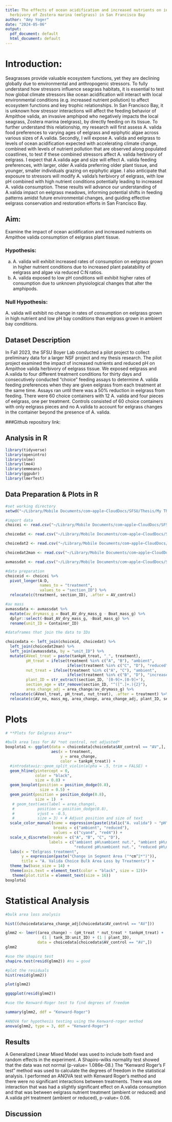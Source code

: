 ```yaml
---
title: The effects of ocean acidification and increased nutrients on invasive amphipod
  herbivory of Zostera marina (eelgrass) in San Francisco Bay
author: "Amy Yoger"
date: "2024-05-06"
output:
  pdf_document: default
  html_document: default
---
```


# Introduction: 

  Seagrasses provide valuable ecosystem functions, yet they are declining globally due to environmental and anthropogenic stressors. To fully understand how stressors influence seagrass habitats, it is essential to test how global climate stressors like ocean acidification will interact with local environmental conditions (e.g. increased nutrient pollution) to affect ecosystem functions and key trophic relationships. In San Francisco Bay, it is unknown how stressor interactions will affect the feeding behavior of Ampithoe valida, an invasive amphipod who negatively impacts the local seagrass, Zostera marina (eelgrass), by directly feeding on its tissue. To further understand this relationship, my research will first assess A. valida food preferences to varying ages of eelgrass and epiphytic algae across various sizes of A.valida. Secondly, I will expose A. valida and eelgrass to levels of ocean acidification expected with accelerating climate change, combined with levels of nutrient pollution that are observed along populated coastlines, to test if these combined stressors affect A. valida herbivory of eelgrass. I expect that A.valida age and size will effect A. valida feeding preferences, with larger, older A.valida preferring older plant tissue, and younger, smaller individuals grazing on epiphytic algae. I also anticipate that exposure to stressors will modify A. valida's herbivory of eelgrass, with low pH combined with high nutrient conditions potentially leading to increased A. valida consumption. These results will advance our understanding of A.valida impact on eelgrass meadows, informing potential shifts in feeding patterns amidst future environmental changes, and guiding effective eelgrass conservation and restoration efforts in San Francisco Bay.
  
## Aim: 

Examine the impact of ocean acidification and increased nutrients on Ampithoe valida consumption of eelgrass plant tissue.

### Hypothesis: 

a. A. valida will exhibit increased rates of consumption on eelgrass grown in higher nutrient conditions due to increased plant palatability of eelgrass and algae via reduced C:N ratios. 
b. A. valida exposed to low pH conditions will exhibit higher rates of consumption due to unknown physiological changes that alter the amphipods.


### Null Hypothesis:

A. valida will exhibit no change in rates of consumption on eelgrass grown in high nutrient and low pH bay conditions than eelgrass grown in ambient bay conditions. 

## Dataset Description 

In Fall 2023, the SFSU Boyer Lab conducted a pilot project to collect preliminary data for a larger NSF project and my thesis research. The pilot project examined the impact of increased nutrients and reduced pH on Ampithoe valida herbivory of eelgrass tissue. We exposed eelgrass and A.valida to four different treatment conditions for thirty days and consecutively conducted "choice" feeding assays to determine A. valida feeding preferences when they are given eelgrass from each treatment at the same time. Assays ran until there was a 50% reduction in eelgrass from feeding. There were 60 choice containers with 12 A. valida and four pieces of eelgrass, one per treatment. Controls consisted of 60 choice containers with only eelgrass pieces and no A.valida to account for eelgrass changes in the container beyond the presence of A. valida.

###Github repository link: 

## Analysis in R 

```r
library(tidyverse)
library(openintro)
library(nlme)
library(lme4)
library(emmeans)
library(ggpubr)
library(lmerTest)
```

## Data Preparation & Plots in R

```r
#set working directory 
setwd("~/Library/Mobile Documents/com~apple~CloudDocs/SFSU/Thesis/My Thesis/Git-Hub/NSF Pilot Project/thesis_pilot")

#import data
choicei <- read.csv("~/Library/Mobile Documents/com~apple~CloudDocs/SFSU/Thesis/My Thesis/Git-Hub/NSF Pilot Project/thesis_pilot/Data/2023.10_Feeding Assays_Choice_IDs.csv")

choicedat <- read.csv("~/Library/Mobile Documents/com~apple~CloudDocs/SFSU/Thesis/My Thesis/Git-Hub/NSF Pilot Project/thesis_pilot/Data/2023.10_Choice_EelgrassSegmentMass.csv")

choicedat2 <- read.csv("~/Library/Mobile Documents/com~apple~CloudDocs/SFSU/Thesis/My Thesis/Git-Hub/NSF Pilot Project/thesis_pilot/Data/pilot_assaydata.csv")

choicedat2man <- read.csv("~/Library/Mobile Documents/com~apple~CloudDocs/SFSU/Thesis/My Thesis/Git-Hub/NSF Pilot Project/thesis_pilot/Data/2023.10_AV_Choice_AssaySegmentScanProcessing_manualpost.csv")

avmassdat <- read.csv("~/Library/Mobile Documents/com~apple~CloudDocs/SFSU/Thesis/My Thesis/Git-Hub/NSF Pilot Project/thesis_pilot/Data/2023.10.27_AV_Choice_AVmasspercontainer.csv")

#data preparation 
choiceid <- choicei %>% 
  pivot_longer(A:D,
               names_to = "treatment",
               values_to = "section_ID") %>% 
  relocate(c(treatment, section_ID), .after = AV_control)

#av mass
avmassdata <- avmassdat %>% 
  mutate(av_drymass_g = Boat_AV_dry_mass_g - Boat_mass_g) %>% 
  dplyr::select(-Boat_AV_dry_mass_g, -Boat_mass_g) %>% 
  rename(unit_ID = Container_ID)

#dataframes that join the data to IDs

choicedata <- left_join(choiceid, choicedat) %>% 
  left_join(choicedat2man) %>% 
  left_join(avmassdata, by = "unit_ID") %>% 
  mutate(AVeel_treat = paste(tankpH_treat, "_", treatment),
         pH_treat = ifelse(treatment %in% c("A", "B"), "ambient",
                           ifelse(treatment %in% c("C", "D"), "reduced", NA)),
         nut_treat = ifelse(treatment %in% c("A", "C"), "ambient",
                           ifelse(treatment %in% c("B", "D"), "increased", NA)),
         plant_ID = str_extract(section_ID, '[0-9]+.[0-9]+'),
         section_age = str_remove(section_ID, "^([^.]+.){2}"),
         area_change_adj = area_change/av_drymass_g) %>% 
  relocate(c(AVeel_treat, pH_treat, nut_treat), .after = treatment) %>% 
  relocate(c(AV_no, mass_mg, area_change, area_change_adj, plant_ID, section_age), .before = Notes)

```

# Plots

```r
# **Plots for Eelgrass Area**

#bulk area loss for AV *not control, not adjusted*
boxplota1 <- ggplot(data = choicedata[choicedata$AV_control == "AV",],
                    aes(x = treatment,
                        y = area_change,
                        color = tankpH_treat)) +
  #introdataviz::geom_split_violin(alpha = .5, trim = FALSE) +
  geom_hline(yintercept = 0, 
             color = "black",
             size = 0.8) +
  geom_boxplot(position = position_dodge(0.8),
               size = 0.5) +
  geom_point(position = position_dodge(0.8),
             size = 1)  +
   # geom_text(aes(label = area_change), 
   #          position = position_dodge(0.8),
   #          vjust = -0.5, 
   #          size = 3) + # Adjust position and size of text
  scale_color_manual(name = expression(paste(italic("A. valida") ~ "pH")),
                     breaks = c("ambient", "reduced"),
                     values = c("cyan4", "red4")) +
  scale_x_discrete(breaks = c("A", "B", "C", "D"),
                   labels = c("ambient pH\nambient nut.", "ambient pH\nincreased nut.",
                              "reduced pH\nambient nut.", "reduced pH\nincreased nut.")) +
  labs(x = "Eelgrass treatment",
       y = expression(paste("Change in Segment Area ("*cm^2*")")),
       title = "A. Valida Choice Bulk Area Loss by Treatments") +
  theme_bw(base_size = 14) +
  theme(axis.text = element_text(color = "black", size = 12))+
   theme(plot.title = element_text(size = 16))
boxplota1 
```

# Statistical Analysis 

```r
#bulk area loss analysis 

hist((choicedata$area_change_adj[choicedata$AV_control == "AV"]))

glmm2 <- lmer((area_change) ~ (pH_treat * nut_treat * tankpH_treat) + 
                (1 | tank_ID:unit_ID) + (1 | plant_ID),
              data = choicedata[choicedata$AV_control == "AV",])
glmm2
```


```r
#use the shapiro test
shapiro.test(resid(glmm2)) #ns = good
```

```r
#plot the residuals
hist(resid(glmm2))
```

```r
plot(glmm2)
```

```r
ggqqplot(resid(glmm2))

```

```r
#use the Kenward-Roger test to find degrees of freedom 

summary(glmm2, ddf = "Kenward-Roger")

```

```r
#ANOVA for hypothesis testing using the Kenward-roger method 
anova(glmm2, type = 3, ddf = "Kenward-Roger")
```

## Results 

A Generalized Linear Mixed Model was used to include both fixed and random effects in the experiment. A Shapiro-wilks normality test showed that the data was not normal (p-value= 1.086e-08.) The "Kenward Roger's F test" method was used to calculate the degrees of freedom in the statistical analysis. I performed an ANOVA test with Kenward Roger's method and there were no significant interactions between treatments. There was one interaction that was had a slightly significant effect on A.valida consumption and that was between eelgrass nutrient treatment (ambient or reduced) and A.valida pH treatment (ambient or reduced), p-value= 0.06. 

## Discussion


